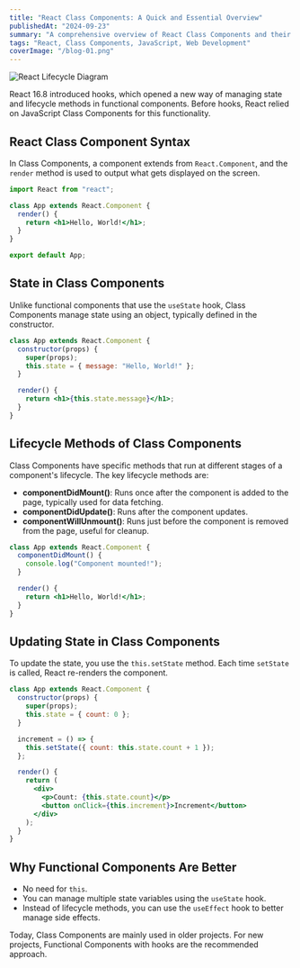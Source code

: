 ```yaml
---
title: "React Class Components: A Quick and Essential Overview"
publishedAt: "2024-09-23"
summary: "A comprehensive overview of React Class Components and their lifecycle methods, with examples."
tags: "React, Class Components, JavaScript, Web Development"
coverImage: "/blog-01.png"
---
```


<Image
  src="/blog-01.png"
  alt="React Lifecycle Diagram"
  width={640}
  height={500}
/>

React 16.8 introduced hooks, which opened a new way of managing state and lifecycle methods in functional components. Before hooks, React relied on JavaScript Class Components for this functionality.

## React Class Component Syntax

In Class Components, a component extends from `React.Component`, and the `render` method is used to output what gets displayed on the screen.

```jsx
import React from "react";

class App extends React.Component {
  render() {
    return <h1>Hello, World!</h1>;
  }
}

export default App;
```

## State in Class Components

Unlike functional components that use the `useState` hook, Class Components manage state using an object, typically defined in the constructor.

```jsx
class App extends React.Component {
  constructor(props) {
    super(props);
    this.state = { message: "Hello, World!" };
  }

  render() {
    return <h1>{this.state.message}</h1>;
  }
}
```

## Lifecycle Methods of Class Components

Class Components have specific methods that run at different stages of a component's lifecycle. The key lifecycle methods are:

- **componentDidMount()**: Runs once after the component is added to the page, typically used for data fetching.
- **componentDidUpdate()**: Runs after the component updates.
- **componentWillUnmount()**: Runs just before the component is removed from the page, useful for cleanup.

```jsx
class App extends React.Component {
  componentDidMount() {
    console.log("Component mounted!");
  }

  render() {
    return <h1>Hello, World!</h1>;
  }
}
```

## Updating State in Class Components

To update the state, you use the `this.setState` method. Each time `setState` is called, React re-renders the component.

```jsx
class App extends React.Component {
  constructor(props) {
    super(props);
    this.state = { count: 0 };
  }

  increment = () => {
    this.setState({ count: this.state.count + 1 });
  };

  render() {
    return (
      <div>
        <p>Count: {this.state.count}</p>
        <button onClick={this.increment}>Increment</button>
      </div>
    );
  }
}
```

## Why Functional Components Are Better

- No need for `this`.
- You can manage multiple state variables using the `useState` hook.
- Instead of lifecycle methods, you can use the `useEffect` hook to better manage side effects.

Today, Class Components are mainly used in older projects. For new projects, Functional Components with hooks are the recommended approach.
